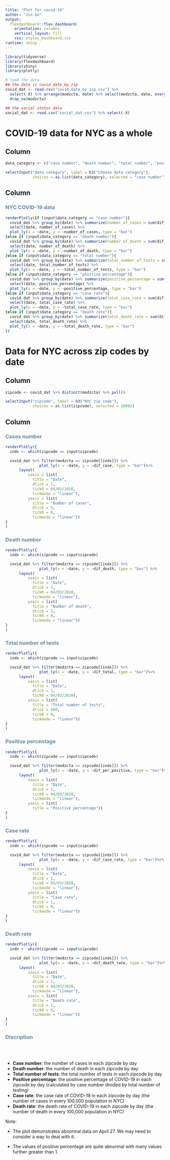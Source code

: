 ```yaml
---
title: "Plot for covid-19"
author: "Jin Ge"
output: 
  flexdashboard::flex_dashboard:
    orientation: columns
    vertical_layout: fill
    css: styles_Dashboard.css
runtime: shiny
---
```


```r

library(tidyverse)
library(flexdashboard)
library(shiny)
library(plotly)

# load the data
## the data is covid_date_by_zip
covid_dat <- read.csv("covid_date_by_zip.csv") %>% 
  select(-X) %>% arrange(modzcta, date) %>% select(modzcta, date, everything()) %>% 
  drop_na(modzcta) 

## the social status data
social_dat <- read.csv("social_dat.csv") %>% select(-X)

```

COVID-19 data for NYC as a whole
=====================================

Column {.sidebar}
-----------------------------------------------------------------------
```r
data_category <- c("case number", "death number", "total number", "positive percentage", "case rate", "death rate")

selectInput("data_category", label = h3("Choose data category"),
            choices = as.list(data_category), selected = "case number")

```

Column {.tabset .tabset-fade .tabset-pills}
-----------------------------------------------------------------------
### <span style="color:#69899f"> **NYC COVID-19 data** </span>

```r

renderPlotly(if (input$data_category == "case number"){
  covid_dat %>% group_by(date) %>% summarize(number_of_cases = sum(dif_case)) %>% 
  select(date, number_of_cases) %>% 
  plot_ly(x = ~date, y = ~number_of_cases, type = "bar")
}else if (input$data_category == "death number"){
  covid_dat %>% group_by(date) %>% summarize(number_of_death = sum(dif_death)) %>% 
  select(date, number_of_death) %>% 
  plot_ly(x = ~date, y = ~number_of_death, type = "bar")
}else if (input$data_category == "total number"){
  covid_dat %>% group_by(date) %>% summarize(total_number_of_tests = sum(dif_total)) %>% 
  select(date, total_number_of_tests) %>% 
  plot_ly(x = ~date, y = ~total_number_of_tests, type = "bar")
}else if (input$data_category == "positive percentage"){
  covid_dat %>% group_by(date) %>% summarize(positive_percentage = sum(dif_case)/sum(dif_total)) %>% 
  select(date, positive_percentage) %>% 
  plot_ly(x = ~date, y = ~positive_percentage, type = "bar")
}else if (input$data_category == "case rate"){
  covid_dat %>% group_by(date) %>% summarize(total_case_rate = sum(dif_case_rate)) %>% 
  select(date, total_case_rate) %>% 
  plot_ly(x = ~date, y = ~total_case_rate, type = "bar")
}else if (input$data_category == "death rate"){
  covid_dat %>% group_by(date) %>% summarize(total_death_rate = sum(dif_death_rate)) %>% 
  select(date, total_death_rate) %>% 
  plot_ly(x = ~date, y = ~total_death_rate, type = "bar")
})


```


Data for NYC across zip codes by date
=====================================

Column {.sidebar}
-----------------------------------------------------------------------
```r
zipcode <- covid_dat %>% distinct(modzcta) %>% pull()

selectInput("zipcode", label = h3("NYC zip code"),
            choices = as.list(zipcode), selected = 10001)

```

Column {.tabset .tabset-fade .tabset-pills}
-----------------------------------------------------------------------
### <span style="color:#69899f"> **Cases number** </span>

```r
renderPlotly({
  indx <- which(zipcode == input$zipcode)

  covid_dat %>% filter(modzcta == zipcode[[indx]]) %>% 
               plot_ly(x = ~date, y = ~dif_case, type = "bar")%>% 
      layout( 
          xaxis = list(
            title = "Date",
            dtick = 1,
            tick0 = 04/03/2020,
            tickmode = "linear"),
          yaxis = list(
            title = "Number of cases",
            dtick = 5,
            tick0 = 0,
            tickmode = "linear"))
}
)

```

### <span style="color:#69899f"> **Death number** </span>

```r
renderPlotly({
  indx <- which(zipcode == input$zipcode)

  covid_dat %>% filter(modzcta == zipcode[[indx]]) %>% 
               plot_ly(x = ~date, y = ~dif_death, type = "bar") %>% 
      layout( 
          xaxis = list(
            title = "Date",
            dtick = 1,
            tick0 = 04/03/2020,
            tickmode = "linear"),
          yaxis = list(
            title = "Number of death",
            dtick = 1,
            tick0 = 0,
            tickmode = "linear"))
}
)

```

### <span style="color:#69899f"> **Total number of tests** </span>

```r
renderPlotly({
  indx <- which(zipcode == input$zipcode)

  covid_dat %>% filter(modzcta == zipcode[[indx]]) %>% 
               plot_ly(x = ~date, y = ~dif_total, type = "bar")%>% 
      layout( 
          xaxis = list(
            title = "Date",
            dtick = 1,
            tick0 = 04/03/2020),
          yaxis = list(
            title = "Total number of tests",
            dtick = 500,
            tick0 = 0,
            tickmode = "linear"))
}
)

```

### <span style="color:#69899f"> **Positive percentage** </span>

```r
renderPlotly({
  indx <- which(zipcode == input$zipcode)

  covid_dat %>% filter(modzcta == zipcode[[indx]]) %>% 
               plot_ly(x = ~date, y = ~dif_per_positive, type = "bar")%>% 
      layout( 
          xaxis = list(
            title = "Date",
            dtick = 1,
            tick0 = 04/03/2020,
            tickmode = "linear"),
          yaxis = list(
            title = "Positive percentage"))
}
)

```

### <span style="color:#69899f"> **Case rate** </span>

```r
renderPlotly({
  indx <- which(zipcode == input$zipcode)

  covid_dat %>% filter(modzcta == zipcode[[indx]]) %>% 
               plot_ly(x = ~date, y = ~dif_case_rate, type = "bar")%>% 
      layout( 
          xaxis = list(
            title = "Date",
            dtick = 1,
            tick0 = 04/03/2020,
            tickmode = "linear"),
          yaxis = list(
            title = "Case rate",
            dtick = 1,
            tick0 = 0,
            tickmode = "linear"))
}
)

```

### <span style="color:#69899f"> **Death rate** </span>

```r
renderPlotly({
  indx <- which(zipcode == input$zipcode)

  covid_dat %>% filter(modzcta == zipcode[[indx]]) %>% 
               plot_ly(x = ~date, y = ~dif_death_rate, type = "bar")%>% 
      layout( 
          xaxis = list(
            title = "Date",
            dtick = 1,
            tick0 = 04/03/2020,
            tickmode = "linear"),
          yaxis = list(
            title = "Death rate",
            dtick = 1,
            tick0 = 0,
            tickmode = "linear"))
}
)

```

### <span style="color:#69899f"> **Discription** </span>

<br><br>

* **Case number**: the number of cases in each zipcode by day
* **Death number**: the number of death in each zipcode by day
* **Total number of tests**: the total number of tests in each zipcode by day
* **Positive percentage**: the positive percentage of COVID-19 in each zipcode by day (calculated by case number divided by total number of testing)
* **Case rate**: the case rate of COVID-19 in each zipcode by day (the number of cases in every 100,000 population in NYC)
* **Death rate**: the death rate of COVID-19 in each zipcode by day (the number of death in every 100,000 population in NYC)

Note: 

* The plot demonstrates abnormal data on April 27. We may need to consider a way to deal with it.

* The values of positive percentage are quite abnormal with many values further greater than 1.

